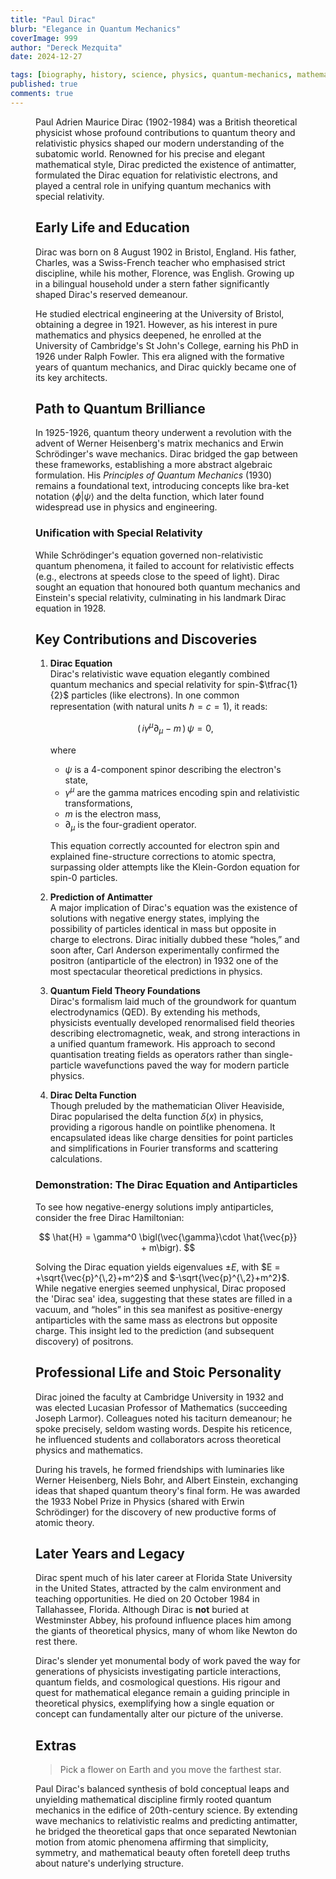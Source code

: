```yaml
---
title: "Paul Dirac"
blurb: "Elegance in Quantum Mechanics"
coverImage: 999
author: "Dereck Mezquita"
date: 2024-12-27

tags: [biography, history, science, physics, quantum-mechanics, mathematics]
published: true
comments: true
---
```


<Figure src="/references/biography_paul-dirac/Paul_Dirac,_1933.jpg" />

Paul Adrien Maurice Dirac (1902-1984) was a British theoretical physicist whose profound contributions to quantum theory and relativistic physics shaped our modern understanding of the subatomic world. Renowned for his precise and elegant mathematical style, Dirac predicted the existence of antimatter, formulated the Dirac equation for relativistic electrons, and played a central role in unifying quantum mechanics with special relativity.

## Early Life and Education

Dirac was born on 8 August 1902 in Bristol, England. His father, Charles, was a Swiss-French teacher who emphasised strict discipline, while his mother, Florence, was English. Growing up in a bilingual household under a stern father significantly shaped Dirac's reserved demeanour.

He studied electrical engineering at the University of Bristol, obtaining a degree in 1921. However, as his interest in pure mathematics and physics deepened, he enrolled at the University of Cambridge's St John's College, earning his PhD in 1926 under Ralph Fowler. This era aligned with the formative years of quantum mechanics, and Dirac quickly became one of its key architects.

## Path to Quantum Brilliance

In 1925-1926, quantum theory underwent a revolution with the advent of Werner Heisenberg's matrix mechanics and Erwin Schrödinger's wave mechanics. Dirac bridged the gap between these frameworks, establishing a more abstract algebraic formulation. His *Principles of Quantum Mechanics* (1930) remains a foundational text, introducing concepts like bra-ket notation $\langle\phi|\psi\rangle$ and the delta function, which later found widespread use in physics and engineering.

### Unification with Special Relativity

While Schrödinger's equation governed non-relativistic quantum phenomena, it failed to account for relativistic effects (e.g., electrons at speeds close to the speed of light). Dirac sought an equation that honoured both quantum mechanics and Einstein's special relativity, culminating in his landmark Dirac equation in 1928.

## Key Contributions and Discoveries

1. **Dirac Equation**  
   Dirac's relativistic wave equation elegantly combined quantum mechanics and special relativity for spin-$\tfrac{1}{2}$ particles (like electrons). In one common representation (with natural units $\hbar = c = 1$), it reads:

   $$
   (\,i \gamma^\mu \partial_\mu - m\,)\,\psi = 0,
   $$

   where
   - $\psi$ is a 4-component spinor describing the electron's state,  
   - $\gamma^\mu$ are the gamma matrices encoding spin and relativistic transformations,  
   - $m$ is the electron mass,  
   - $\partial_\mu$ is the four-gradient operator.

   This equation correctly accounted for electron spin and explained fine-structure corrections to atomic spectra, surpassing older attempts like the Klein-Gordon equation for spin-0 particles.

2. **Prediction of Antimatter**  
   A major implication of Dirac's equation was the existence of solutions with negative energy states, implying the possibility of particles identical in mass but opposite in charge to electrons. Dirac initially dubbed these “holes,” and soon after, Carl Anderson experimentally confirmed the positron (antiparticle of the electron) in 1932 one of the most spectacular theoretical predictions in physics.

3. **Quantum Field Theory Foundations**  
   Dirac's formalism laid much of the groundwork for quantum electrodynamics (QED). By extending his methods, physicists eventually developed renormalised field theories describing electromagnetic, weak, and strong interactions in a unified quantum framework. His approach to second quantisation treating fields as operators rather than single-particle wavefunctions paved the way for modern particle physics.

4. **Dirac Delta Function**  
   Though preluded by the mathematician Oliver Heaviside, Dirac popularised the delta function $\delta(x)$ in physics, providing a rigorous handle on pointlike phenomena. It encapsulated ideas like charge densities for point particles and simplifications in Fourier transforms and scattering calculations.

### Demonstration: The Dirac Equation and Antiparticles

To see how negative-energy solutions imply antiparticles, consider the free Dirac Hamiltonian:

$$
\hat{H} = \gamma^0 \bigl(\vec{\gamma}\cdot \hat{\vec{p}} + m\bigr).
$$

Solving the Dirac equation yields eigenvalues $\pm E$, with $E = +\sqrt{\vec{p}^{\,2}+m^2}$ and $-\sqrt{\vec{p}^{\,2}+m^2}$. While negative energies seemed unphysical, Dirac proposed the 'Dirac sea' idea, suggesting that these states are filled in a vacuum, and “holes” in this sea manifest as positive-energy antiparticles with the same mass as electrons but opposite charge. This insight led to the prediction (and subsequent discovery) of positrons.

## Professional Life and Stoic Personality

Dirac joined the faculty at Cambridge University in 1932 and was elected Lucasian Professor of Mathematics (succeeding Joseph Larmor). Colleagues noted his taciturn demeanour; he spoke precisely, seldom wasting words. Despite his reticence, he influenced students and collaborators across theoretical physics and mathematics.

During his travels, he formed friendships with luminaries like Werner Heisenberg, Niels Bohr, and Albert Einstein, exchanging ideas that shaped quantum theory's final form. He was awarded the 1933 Nobel Prize in Physics (shared with Erwin Schrödinger) for the discovery of new productive forms of atomic theory.

## Later Years and Legacy

Dirac spent much of his later career at Florida State University in the United States, attracted by the calm environment and teaching opportunities. He died on 20 October 1984 in Tallahassee, Florida. Although Dirac is **not** buried at Westminster Abbey, his profound influence places him among the giants of theoretical physics, many of whom like Newton do rest there.

Dirac's slender yet monumental body of work paved the way for generations of physicists investigating particle interactions, quantum fields, and cosmological questions. His rigour and quest for mathematical elegance remain a guiding principle in theoretical physics, exemplifying how a single equation or concept can fundamentally alter our picture of the universe.

## Extras

<Blockquote src="Paul Dirac, 'The Principles of Quantum Mechanics'">
Pick a flower on Earth and you move the farthest star.
</Blockquote>

Paul Dirac's balanced synthesis of bold conceptual leaps and unyielding mathematical discipline firmly rooted quantum mechanics in the edifice of 20th-century science. By extending wave mechanics to relativistic realms and predicting antimatter, he bridged the theoretical gaps that once separated Newtonian motion from atomic phenomena affirming that simplicity, symmetry, and mathematical beauty often foretell deep truths about nature's underlying structure.